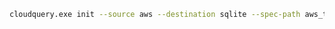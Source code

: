 ```bash copy
cloudquery.exe init --source aws --destination sqlite --spec-path aws_to_sqlite.yaml
```
